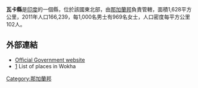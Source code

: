 '''瓦卡縣'''是[[印度|印度]]的一個縣，位於該國東北部，由[[那加蘭邦|那加蘭邦]]負責管轄，面積1,628平方公里，2011年人口166,239，每1,000名男士有969名女士，人口密度每平方公里102人。

==外部連結==
* [https://web.archive.org/web/20140310183403/http://wokha.nic.in/ Official Government website]
*[https://web.archive.org/web/20140529123314/http://www.onefivenine.com/india/villag/Wokha] List of places in Wokha

{{India-geo-stub}}
[[Category:那加蘭邦|Category:那加蘭邦]]